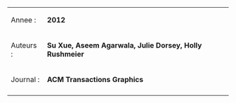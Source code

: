 {| border="0" cellpadding="2" cellspacing="0"
|Annee :
| '''2012'''
|-
|Auteurs :
| '''Su Xue, Aseem Agarwala, Julie Dorsey, Holly Rushmeier'''
|-
|Journal :
| '''ACM Transactions Graphics'''
|-
|}